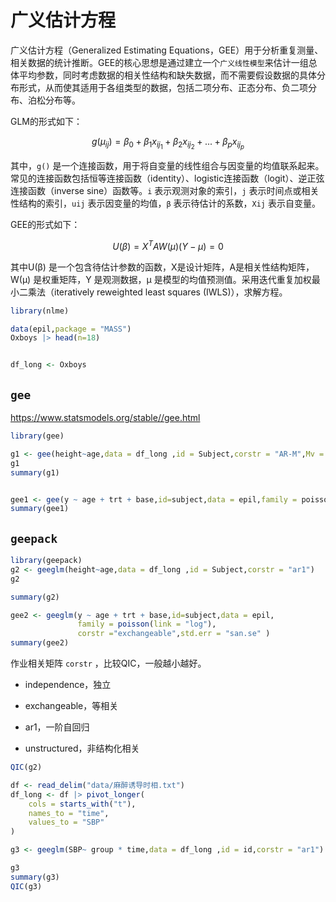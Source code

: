 # 广义估计方程

广义估计方程（Generalized Estimating Equations，GEE）用于分析重复测量、相关数据的统计推断。GEE的核心思想是通过建立一个`广义线性模型`来估计一组总体平均参数，同时考虑数据的相关性结构和缺失数据，而不需要假设数据的具体分布形式，从而使其适用于各组类型的数据，包括二项分布、正态分布、负二项分布、泊松分布等。

GLM的形式如下：

$$
g(\mu_{ij})=\beta_0+\beta_1x_{ij_1}+\beta_2x_{ij_2}+...+\beta_px_{ij_p}
$$

其中，`g()` 是一个连接函数，用于将自变量的线性组合与因变量的均值联系起来。常见的连接函数包括恒等连接函数（identity）、logistic连接函数（logit）、逆正弦连接函数（inverse sine）函数等。`i` 表示观测对象的索引，`j` 表示时间点或相关性结构的索引，`uij` 表示因变量的均值，`β` 表示待估计的系数，`Xij` 表示自变量。

GEE的形式如下：

$$
U(\beta)=X^TAW(\mu)(Y-\mu)=0
$$

其中U(β) 是一个包含待估计参数的函数，X是设计矩阵，A是相关性结构矩阵，W(μ) 是权重矩阵，Y 是观测数据，μ 是模型的均值预测值。采用迭代重复加权最小二乘法（iteratively reweighted least squares (IWLS)），求解方程。

```r
library(nlme)

data(epil,package = "MASS")
Oxboys |> head(n=18)


df_long <- Oxboys
```

## `gee`

<https://www.statsmodels.org/stable//gee.html>

```r
library(gee)

g1 <- gee(height~age,data = df_long ,id = Subject,corstr = "AR-M",Mv = 1)
g1
summary(g1)


gee1 <- gee(y ~ age + trt + base,id=subject,data = epil,family = poisson,corstr ="exchangeable" )
summary(gee1)
```

## `geepack`

```r
library(geepack)
g2 <- geeglm(height~age,data = df_long ,id = Subject,corstr = "ar1")
g2

summary(g2)

gee2 <- geeglm(y ~ age + trt + base,id=subject,data = epil,
               family = poisson(link = "log"),
               corstr ="exchangeable",std.err = "san.se" )
summary(gee2)
```

作业相关矩阵 `corstr` ，比较QIC，一般越小越好。

-   independence，独立

-   exchangeable，等相关

-   ar1，一阶自回归

-   unstructured，非结构化相关

```r
QIC(g2)
```

```r
df <- read_delim("data/麻醉诱导时相.txt")
df_long <- df |> pivot_longer(
    cols = starts_with("t"),
    names_to = "time",
    values_to = "SBP"
)


```

```r
g3 <- geeglm(SBP~ group * time,data = df_long ,id = id,corstr = "ar1")

g3
summary(g3)
QIC(g3)
```
